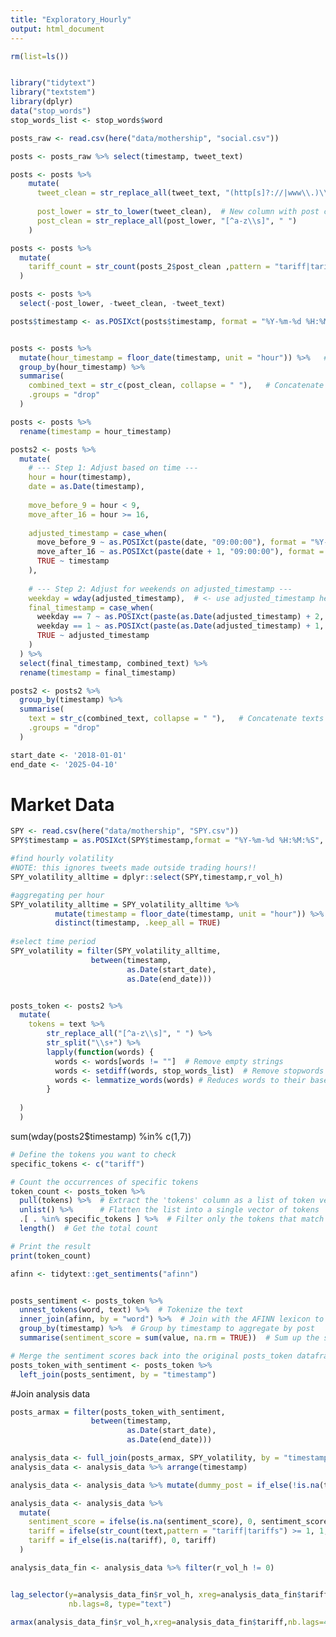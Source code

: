 ```yaml
---
title: "Exploratory_Hourly"
output: html_document
---
```


```r
rm(list=ls())


library("tidytext")
library("textstem")
library(dplyr)
data("stop_words")
stop_words_list <- stop_words$word

```



```r
posts_raw <- read.csv(here("data/mothership", "social.csv"))
```


```r
posts <- posts_raw %>% select(timestamp, tweet_text)
```


```r
posts <- posts %>%
    mutate(
      tweet_clean = str_replace_all(tweet_text, "(http[s]?://|www\\.)\\S+", ""),  # Remove URLs
      
      post_lower = str_to_lower(tweet_clean),  # New column with post converted to lowercase
      post_clean = str_replace_all(post_lower, "[^a-z\\s]", " ")
    )
```


```r
posts <- posts %>%
  mutate(
    tariff_count = str_count(posts_2$post_clean ,pattern = "tariff|tariffs")
  )
```




```r
posts <- posts %>%
  select(-post_lower, -tweet_clean, -tweet_text)

posts$timestamp <- as.POSIXct(posts$timestamp, format = "%Y-%m-%d %H:%M:%S", tz = "EST")



```

```r
posts <- posts %>%
  mutate(hour_timestamp = floor_date(timestamp, unit = "hour")) %>%   # Round to hour
  group_by(hour_timestamp) %>%
  summarise(
    combined_text = str_c(post_clean, collapse = " "),   # Concatenate texts
    .groups = "drop"
  )

posts <- posts %>%
  rename(timestamp = hour_timestamp)
```

```r
posts2 <- posts %>%
  mutate(
    # --- Step 1: Adjust based on time ---
    hour = hour(timestamp),
    date = as.Date(timestamp),
    
    move_before_9 = hour < 9,
    move_after_16 = hour >= 16,
    
    adjusted_timestamp = case_when(
      move_before_9 ~ as.POSIXct(paste(date, "09:00:00"), format = "%Y-%m-%d %H:%M:%S", tz = tz(timestamp)),
      move_after_16 ~ as.POSIXct(paste(date + 1, "09:00:00"), format = "%Y-%m-%d %H:%M:%S", tz = tz(timestamp)),
      TRUE ~ timestamp
    ),
    
    # --- Step 2: Adjust for weekends on adjusted_timestamp ---
    weekday = wday(adjusted_timestamp),  # <- use adjusted_timestamp here
    final_timestamp = case_when(
      weekday == 7 ~ as.POSIXct(paste(as.Date(adjusted_timestamp) + 2, "09:00:00"), format = "%Y-%m-%d %H:%M:%S", tz = tz(timestamp)),
      weekday == 1 ~ as.POSIXct(paste(as.Date(adjusted_timestamp) + 1, "09:00:00"), format = "%Y-%m-%d %H:%M:%S", tz = tz(timestamp)),
      TRUE ~ adjusted_timestamp
    )
  ) %>%
  select(final_timestamp, combined_text) %>%
  rename(timestamp = final_timestamp)

posts2 <- posts2 %>%
  group_by(timestamp) %>%
  summarise(
    text = str_c(combined_text, collapse = " "),   # Concatenate texts
    .groups = "drop"
  )

```


```r
start_date <- '2018-01-01'
end_date <- '2025-04-10'
```


# Market Data

```r
SPY <- read.csv(here("data/mothership", "SPY.csv"))
SPY$timestamp = as.POSIXct(SPY$timestamp,format = "%Y-%m-%d %H:%M:%S", tz="EST")

#find hourly volatility
#NOTE: this ignores tweets made outside trading hours!!
SPY_volatility_alltime = dplyr::select(SPY,timestamp,r_vol_h)

#aggregating per hour
SPY_volatility_alltime = SPY_volatility_alltime %>%
          mutate(timestamp = floor_date(timestamp, unit = "hour")) %>%
          distinct(timestamp, .keep_all = TRUE) 
   
#select time period
SPY_volatility = filter(SPY_volatility_alltime,
                  between(timestamp, 
                          as.Date(start_date), 
                          as.Date(end_date)))



```










```r
posts_token <- posts2 %>%
  mutate(
    tokens = text %>%
        str_replace_all("[^a-z\\s]", " ") %>%
        str_split("\\s+") %>%
        lapply(function(words) {
          words <- words[words != ""]  # Remove empty strings
          words <- setdiff(words, stop_words_list)  # Remove stopwords
          words <- lemmatize_words(words) # Reduces words to their base form -> is becomes be
        }
    
  )
  )
```

sum(wday(posts2$timestamp) %in% c(1,7))


```r
# Define the tokens you want to check
specific_tokens <- c("tariff")

# Count the occurrences of specific tokens
token_count <- posts_token %>%
  pull(tokens) %>%  # Extract the 'tokens' column as a list of token vectors
  unlist() %>%      # Flatten the list into a single vector of tokens
  .[ . %in% specific_tokens ] %>%  # Filter only the tokens that match the specific ones
  length()  # Get the total count

# Print the result
print(token_count)
```

```r
afinn <- tidytext::get_sentiments("afinn")


posts_sentiment <- posts_token %>%
  unnest_tokens(word, text) %>%  # Tokenize the text
  inner_join(afinn, by = "word") %>%  # Join with the AFINN lexicon to get sentiment scores
  group_by(timestamp) %>%  # Group by timestamp to aggregate by post
  summarise(sentiment_score = sum(value, na.rm = TRUE))  # Sum up the sentiment scores for each post

# Merge the sentiment scores back into the original posts_token dataframe
posts_token_with_sentiment <- posts_token %>%
  left_join(posts_sentiment, by = "timestamp")
```

#Join analysis data

```r
posts_armax = filter(posts_token_with_sentiment,
                  between(timestamp, 
                          as.Date(start_date), 
                          as.Date(end_date)))

```



```r
analysis_data <- full_join(posts_armax, SPY_volatility, by = "timestamp")
analysis_data <- analysis_data %>% arrange(timestamp)

analysis_data <- analysis_data %>% mutate(dummy_post = if_else(!is.na(text), 1, 0))

analysis_data <- analysis_data %>%
  mutate(
    sentiment_score = ifelse(is.na(sentiment_score), 0, sentiment_score),
    tariff = ifelse(str_count(text,pattern = "tariff|tariffs") >= 1, 1,0),
    tariff = if_else(is.na(tariff), 0, tariff) 
  )

analysis_data_fin <- analysis_data %>% filter(r_vol_h != 0)



```

```r
lag_selector(y=analysis_data_fin$r_vol_h, xreg=analysis_data_fin$tariff,
             nb.lags=8, type="text")
```


```r
armax(analysis_data_fin$r_vol_h,xreg=analysis_data_fin$tariff,nb.lags=4,latex=F)

```



